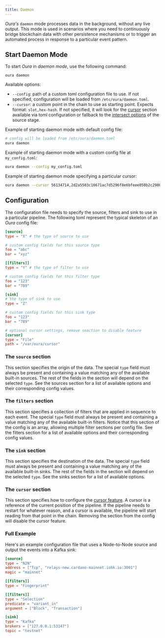 ```yaml
---
title: Daemon
---
```


_Oura's_ `daemon` mode processes data in the background, without any live output. This mode is used in scenarios where you need to continuously bridge blockchain data with other persistence mechanisms or to trigger an automated process in response to a particular event pattern.

## Start Daemon Mode

To start _Oura_ in _daemon mode_, use the following command:

```
oura daemon
```

Available options:

- `--config`: path of a custom toml configuration file to use. If not specified, configuration will be loaded from `/etc/oura/daemon.toml`.
- `--cursor`: a custom point in the chain to use as starting point. Expects format: `slot,hex-hash`. If not specified, it will look for the [cursor](/oura/v1/advanced/stateful_cursor) section available via toml configuration or fallback to the [intersect options](/oura/v1/advanced/intersect_options) of the source stage.

Example of starting daemon mode with default config file:

```sh
# config will be loaded from /etc/oura/daemon.toml
oura daemon
```

Example of starting daemon mode with a custom config file at `my_config.toml`:

```sh
oura daemon --config my_config.toml
```

Example of starting daemon mode specifying a particular cursor:

```sh
oura daemon --cursor 56134714,2d2a5503c16671ac7d5296f8e6bfeee050b2c2900a7d8c97b36c434667eb99d9
```

## Configuration

The configuration file needs to specify the source, filters and sink to use in a particular pipeline. The following toml represent the typical skeleton of an _Oura_ config file:

```toml
[source]
type = "X" # the type of source to use

# custom config fields for this source type
foo = "abc"
bar = "xyz"

[[filters]]
type = "Y" # the type of filter to use

# custom config fields for this filter type
foo = "123"
bar = "789"

[sink]
# the type of sink to use
type = "Z"

# custom config fields for this sink type
foo = "123"
bar = "789"

# optional cursor settings, remove seaction to disable feature
[cursor]
type = "File"
path = "/var/oura/cursor"
```

### The `source` section

This section specifies the origin of the data. The special `type` field must always be present and containing a value matching any of the available built-in sources. The rest of the fields in the section will depend on the selected `type`. See the sources section for a list of available options and their corresponding config values.

### The `filters` section

This section specifies a collection of filters that are applied in sequence to each event. The special `type` field must always be present and containing a value matching any of the available built-in filters. Notice that this section of the config is an array, allowing multiple filter sections per config file. See the filters section for a list of available options and their corresponding config values.

### The `sink` section

This section specifies the destination of the data. The special `type` field must always be present and containing a value matching any of the available built-in sinks. The rest of the fields in the section will depend on the selected `type`. See the sinks section for a list of available options.

### The `cursor` section

This section specifies how to configure the [cursor feature](/oura/v1/advanced/stateful_cursor). A cursor is a reference of the current position of the pipeline. If the pipeline needs to restart for whatever reason, and a cursor is available, the pipeline will start reading from that point in the chain. Removing the section from the config will disable the cursor feature.

### Full Example

Here's an example configuration file that uses a Node-to-Node source and output the events into a Kafka sink:

```toml
[source]
type = "N2N"
address = ["Tcp", "relays-new.cardano-mainnet.iohk.io:3001"]
magic = "mainnet"

[[filters]]
type = "Fingerprint"

[[filters]]
type = "Selection"
predicate = "variant_in"
argument = ["Block", "Transaction"]

[sink]
type = "Kafka"
brokers = ["127.0.0.1:53147"]
topic = "testnet"
```
